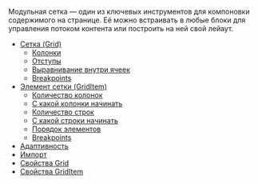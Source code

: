 

Модульная сетка — один из ключевых инструментов для компоновки содержимого на странице. Её можно встраивать в любые блоки для управления потоком контента или построить на ней свой лейаут.

<GridExampleGap />

<MdxMenu>

- [Сетка (Grid)](##LIBS.STAND.DEV|stand:uikit-components-grid-stable|hash:сетка-grid)
  - [Колонки](##LIBS.STAND.DEV|stand:uikit-components-grid-stable|hash:колонки)
  - [Отступы](##LIBS.STAND.DEV|stand:uikit-components-grid-stable|hash:отступы)
  - [Выравнивание внутри ячеек](##LIBS.STAND.DEV|stand:uikit-components-grid-stable|hash:выравнивание-внутри-ячеек)
  - [Breakpoints](##LIBS.STAND.DEV|stand:uikit-components-grid-stable|hash:контрольные-точки-для-сетки)
- [Элемент сетки (GridItem)](##LIBS.STAND.DEV|stand:uikit-components-grid-stable|hash:элемент-сетки-griditem)
  - [Количество колонок](##LIBS.STAND.DEV|stand:uikit-components-grid-stable|hash:количество-колонок)
  - [С какой колонки начинать](##LIBS.STAND.DEV|stand:uikit-components-grid-stable|hash:с-какой-колонки-начинать)
  - [Количество строк](##LIBS.STAND.DEV|stand:uikit-components-grid-stable|hash:количество-строк)
  - [С какой строки начинать](##LIBS.STAND.DEV|stand:uikit-components-grid-stable|hash:с-какой-строки-начинать)
  - [Порядок элементов](##LIBS.STAND.DEV|stand:uikit-components-grid-stable|hash:порядок-элементов)
  - [Breakpoints](##LIBS.STAND.DEV|stand:uikit-components-grid-stable|hash:контрольные-точки-для-элемента-сетки)
- [Адаптивность](##LIBS.STAND.DEV|stand:uikit-components-grid-stable|hash:адаптивность)
- [Импорт](##LIBS.STAND.DEV|stand:uikit-components-grid-stable|hash:импорт)
- [Свойства Grid](##LIBS.STAND.DEV|stand:uikit-components-grid-stable|hash:свойства-grid)
- [Свойства GridItem](##LIBS.STAND.DEV|stand:uikit-components-grid-stable|hash:свойства-griditem)

</MdxMenu>

